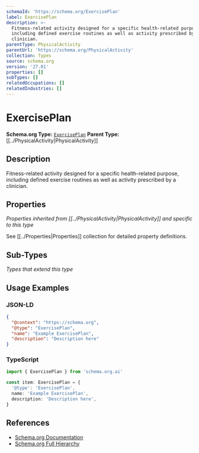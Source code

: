 ```yaml
---
schemaId: 'https://schema.org/ExercisePlan'
label: ExercisePlan
description: >-
  Fitness-related activity designed for a specific health-related purpose,
  including defined exercise routines as well as activity prescribed by a
  clinician.
parentType: PhysicalActivity
parentUrl: 'https://schema.org/PhysicalActivity'
collection: Types
source: schema.org
version: '27.01'
properties: []
subTypes: []
relatedOccupations: []
relatedIndustries: []
---
```

# ExercisePlan

**Schema.org Type:** [`ExercisePlan`](https://schema.org/ExercisePlan)
**Parent Type:** [[../PhysicalActivity|PhysicalActivity]]

## Description

Fitness-related activity designed for a specific health-related purpose, including defined exercise routines as well as activity prescribed by a clinician.

## Properties

*Properties inherited from [[../PhysicalActivity|PhysicalActivity]] and specific to this type*

See [[../Properties|Properties]] collection for detailed property definitions.

## Sub-Types

*Types that extend this type*

## Usage Examples

### JSON-LD

```json
{
  "@context": "https://schema.org",
  "@type": "ExercisePlan",
  "name": "Example ExercisePlan",
  "description": "Description here"
}
```

### TypeScript

```typescript
import { ExercisePlan } from 'schema.org.ai'

const item: ExercisePlan = {
  '@type': 'ExercisePlan',
  name: 'Example ExercisePlan',
  description: 'Description here',
}
```

## References

- [Schema.org Documentation](https://schema.org/ExercisePlan)
- [Schema.org Full Hierarchy](https://schema.org/docs/full.html)
